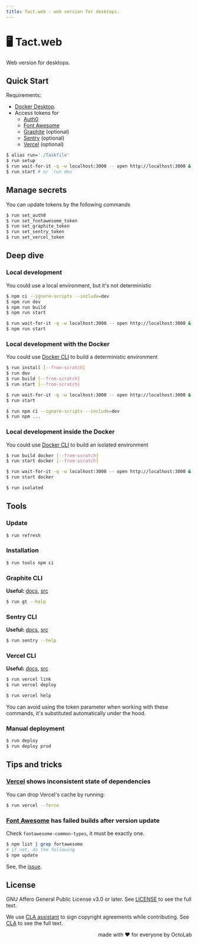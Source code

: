 ```yaml
---
title: Tact.web - web version for desktops.
---
```


# 🖥️ Tact.web

Web version for desktops.

## Quick Start

Requirements:

- [Docker Desktop][Docker].
- Access tokens for
  - [Auth0][]
  - [Font Awesome][]
  - [Graphite][] (optional)
  - [Sentry][] (optional)
  - [Vercel][] (optional)

[Auth0]:          https://auth0.com/
[Docker]:         https://www.docker.com/products/docker-desktop/
[Font Awesome]:   https://fontawesome.com/
[Graphite]:       https://graphite.dev/
[Sentry]:         https://sentry.io/welcome/
[Vercel]:         https://vercel.com/

```bash
$ alias run='./Taskfile'
$ run setup
$ run wait-for-it -q -w localhost:3000 -- open http://localhost:3000 &
$ run start # or `run dev`
```

## Manage secrets

You can update tokens by the following commands

```bash
$ run set_auth0
$ run set_fontawesome_token
$ run set_graphite_token
$ run set_sentry_token
$ run set_vercel_token
```

## Deep dive

### Local development

You could use a local environment, but it's not deterministic

```bash
$ npm ci --ignore-scripts --include=dev
$ npm run dev
$ npm run build
$ npm run start

$ run wait-for-it -q -w localhost:3000 -- open http://localhost:3000 &
$ npm run start
```

### Local development with the Docker

You could use [Docker CLI][] to build a deterministic environment

```bash
$ run install [--from-scratch]
$ run dev
$ run build [--from-scratch]
$ run start [--from-scratch]

$ run wait-for-it -q -w localhost:3000 -- open http://localhost:3000 &
$ run start

$ run npm ci --ignore-scripts --include=dev
$ run npm ...
```

### Local development inside the Docker

You could use [Docker CLI][] to build an isolated environment

```bash
$ run build docker [--from-scratch]
$ run start docker [--from-scratch]

$ run wait-for-it -q -w localhost:3000 -- open http://localhost:3000 &
$ run start docker

$ run isolated
```

## Tools

### Update

```bash
$ run refresh
```

### Installation

```bash
$ run tools npm ci
```

### Graphite CLI
**Useful:** [docs][Graphite CLI], [src](https://github.com/withgraphite/graphite-cli)

```bash
$ run gt --help
```

### Sentry CLI
**Useful:** [docs][Sentry CLI], [src](https://github.com/getsentry/sentry-cli)

```bash
$ run sentry --help
```

### Vercel CLI
**Useful:** [docs][Vercel CLI], [src](https://github.com/vercel/vercel)

```bash
$ run vercel link
$ run vercel deploy

$ run vercel help
```

You can avoid using the token parameter when working with these commands,
it's substituted automatically under the hood.

[Docker CLI]:       https://docs.docker.com/engine/reference/commandline/cli/
[Graphite CLI]:     https://graphite.dev/docs/graphite-cli
[Sentry CLI]:       https://docs.sentry.io/product/cli/
[Vercel CLI]:       https://vercel.com/docs/cli

### Manual deployment

```bash
$ run deploy
$ run deploy prod
```

## Tips and tricks

### [Vercel][] shows inconsistent state of dependencies

You can drop Vercel's cache by running:

```bash
$ run vercel --force
```

### [Font Awesome][] has failed builds after version update

Check `fontawesome-common-types`, it must be exactly one.

```bash
$ npm list | grep fortawesome
# if not, do the following
$ npm update
```

See, the [issue](https://github.com/FortAwesome/react-fontawesome/issues/366#issuecomment-1317268246).

## License

GNU Affero General Public License v3.0 or later.
See [LICENSE](LICENSE) to see the full text.

We use [CLA assistant][] to sign copyright agreements while contributing.
See [CLA][] to see the full text.

[CLA]:                https://gist.github.com/kamilsk/44221b6834a6cdc273b5e3411224f8be
[CLA assistant]:      https://cla-assistant.io/tact-app/web
[CLA assistant.src]:  https://github.com/cla-assistant/cla-assistant

<p align="right">made with ❤️ for everyone by OctoLab</p>
